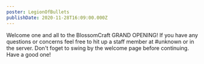 ```yaml
---
poster: LegionOfBullets
publishDate: 2020-11-28T16:09:00.000Z
---
```

Welcome one and all to the BlossomCraft GRAND OPENING! If you have any questions or concerns feel free to hit up a staff member at <span className="mention">#⁠unknown</span> or in the server. Don't foget to swing by the welcome page before continuing. Have a good one!